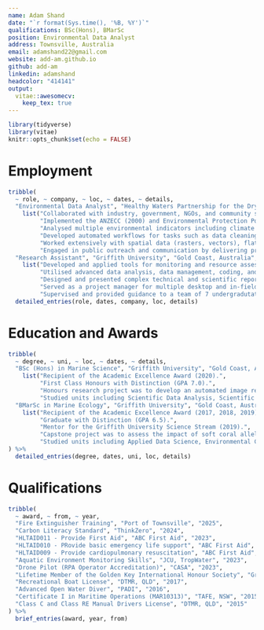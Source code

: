 ```yaml
---
name: Adam Shand
date: "`r format(Sys.time(), '%B, %Y')`"
qualifications: BSc(Hons), BMarSc
position: Environmental Data Analyst
address: Townsville, Australia
email: adamshand22@gmail.com
website: add-am.github.io
github: add-am
linkedin: adamshand
headcolor: "414141"
output: 
  vitae::awesomecv:
    keep_tex: true
---
```


```r
library(tidyverse)
library(vitae)
knitr::opts_chunk$set(echo = FALSE)
```

# Employment

```r
tribble(
  ~ role, ~ company, ~ loc, ~ dates, ~ details,
  "Environmental Data Analyst", "Healthy Waters Partnership for the Dry Tropics (HWPDT)", "Townsville, Australia", "Apr. 2022 - Present", 
    list("Collaborated with industry, government, NGOs, and community stakeholders to deliver environmental monitoring reports.",
         "Implemented the ANZECC (2000) and Environmental Protection Policy water quality guidelines for a range of monitoring projects.",
         "Analysed multiple environmental indicators including climate data, water quality data, vegetation surveys, and fauna surveys.",
         "Developed automated workflows for tasks such as data cleaning, manipulation, analysis, and visualisation.",
         "Worked extensively with spatial data (rasters, vectors), flat files (spreadsheets, Excel), and 3-dimensional data (topography, hypercubes).",
         "Engaged in public outreach and communication by delivering presentations at events, lecturing at JCU, and running stalls at community days."),
  "Research Assistant", "Griffith University", "Gold Coast, Australia", "Nov. 2018 - Jan 2022", 
    list("Developed and applied tools for monitoring and resource assessment in marine and estuarine environments.",
         "Utilised advanced data analysis, data management, coding, and automation techniques for multiple scientific publications.",
         "Designed and presented complex technical and scientific reports to collaborators and stakeholders.",
         "Served as a project manager for multiple desktop and in-field studies.",
         "Supervised and provided guidance to a team of 7 undergradutate students and interns.")) %>% 
  detailed_entries(role, dates, company, loc, details)
```

# Education and Awards

```r
tribble(
  ~ degree, ~ uni, ~ loc, ~ dates, ~ details,
  "BSc (Hons) in Marine Science", "Griffith University", "Gold Coast, Australia", "Feb. 2020 - Nov. 2020", 
    list("Recipient of the Academic Excellence Award (2020).",
         "First Class Honours with Distinction (GPA 7.0).",
         "Honours research project was to develop an automated image recognition and indentification system for estuarine fish species.",
         "Studied units including Scientific Data Analysis, Scientific Report Writing, and Research Planning"),
  "BMarSc in Marine Ecology", "Griffith University", "Gold Coast, Australia", "Feb. 2017 - Nov. 2019", 
    list("Recipient of the Academic Excellence Award (2017, 2018, 2019).",
         "Graduate with Distinction (GPA 6.5).",
         "Mentor for the Griffith University Science Stream (2019).",
         "Capstone project was to assess the impact of soft coral allelopathy on surrounding hard coral cover.",
         "Studied units including Applied Data Science, Environmental Chemistry, Ecotoxicology, and Estuarine Ecology.")
) %>% 
  detailed_entries(degree, dates, uni, loc, details)
```


# Qualifications

```r
tribble(
  ~ award, ~ from, ~ year,
  "Fire Extinguisher Training", "Port of Townsville", "2025",
  "Carbon Literacy Standard", "ThinkZero", "2024",
  "HLTAID011 - Provide First Aid", "ABC First Aid", "2023",
  "HLTAID010 - PRovide basic emergency life support", "ABC First Aid", "2023",
  "HLTAID009 - Provide cardiopulmonary resuscitation", "ABC First Aid", "2023",
  "Aquatic Environment Monitoring Skills", "JCU, TropWater", "2023",
  "Drone Pilot (RPA Operator Accreditation)", "CASA", "2023",
  "Lifetime Member of the Golden Key International Honour Society", "Griffith University", "2018",
  "Recreational Boat License", "DTMR, QLD", "2017",
  "Advanced Open Water Diver", "PADI", "2016",
  "Certificate I in Maritime Operations (MAR10313)", "TAFE, NSW", "2015",
  "Class C and Class RE Manual Drivers License", "DTMR, QLD", "2015"
) %>%
  brief_entries(award, year, from)
```
